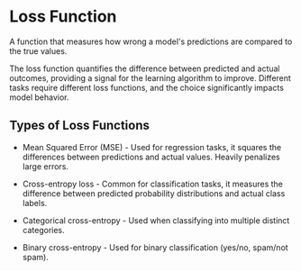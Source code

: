# Loss Function

A function that measures how wrong a model's predictions are compared to the true values.

The loss function quantifies the difference between predicted and actual outcomes, providing a signal for the learning algorithm to improve. Different tasks require different loss functions, and the choice significantly impacts model behavior.

## Types of Loss Functions

- Mean Squared Error (MSE) - Used for regression tasks, it squares the differences between predictions and actual values. Heavily penalizes large errors.

- Cross-entropy loss - Common for classification tasks, it measures the difference between predicted probability distributions and actual class labels.

- Categorical cross-entropy - Used when classifying into multiple distinct categories.

- Binary cross-entropy - Used for binary classification (yes/no, spam/not spam).